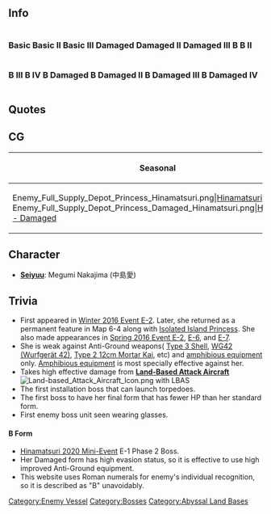 ==Info==
<div style="display:inline-block"><h3>Basic</h3>{{EnemyShipInfoKai|{{PAGENAME}}}}</div>
<div style="display:inline-block"><h3>Basic II</h3>{{EnemyShipInfoKai|{{PAGENAME}}/II}}</div>
<div style="display:inline-block"><h3>Basic III</h3>{{EnemyShipInfoKai|{{PAGENAME}}/III}}</div>
<div style="display:inline-block"><h3>Damaged</h3>{{EnemyShipInfoKai|{{PAGENAME}}/Damaged}}</div>
<div style="display:inline-block"><h3>Damaged II</h3>{{EnemyShipInfoKai|{{PAGENAME}}/Damaged II}}</div>
<div style="display:inline-block"><h3>Damaged III</h3>{{EnemyShipInfoKai|{{PAGENAME}}/Damaged III}}</div>
<div style="display:inline-block"><h3>B</h3>{{EnemyShipInfoKai|{{PAGENAME}}/B}}</div>
<div style="display:inline-block"><h3>B II</h3>{{EnemyShipInfoKai|{{PAGENAME}}/B II}}</div>
<div style="display:inline-block"><h3>B III</h3>{{EnemyShipInfoKai|{{PAGENAME}}/B III}}</div>
<div style="display:inline-block"><h3>B IV</h3>{{EnemyShipInfoKai|{{PAGENAME}}/B IV}}</div>
<div style="display:inline-block"><h3>B Damaged</h3>{{EnemyShipInfoKai|{{PAGENAME}}/B Damaged}}</div>
<div style="display:inline-block"><h3>B Damaged II</h3>{{EnemyShipInfoKai|{{PAGENAME}}/B Damaged II}}</div>
<div style="display:inline-block"><h3>B Damaged III</h3>{{EnemyShipInfoKai|{{PAGENAME}}/B Damaged III}}</div>
<div style="display:inline-block"><h3>B Damaged IV</h3>{{EnemyShipInfoKai|{{PAGENAME}}/B Damaged IV}}</div>
{{EnemyShipCategoriesKai|{{PAGENAME}}}}

==Quotes==
{{Abyssquote
|Clip1 = {{Audio|file=Supply Depot Princess Intro.ogg}}<br/>{{Audio|file=Supply Depot Princess  Broken Form Intro.ogg}}
|開幕前 = アツメタ…ブッシ…ハ……ヤラセハ……シナイ……ッ！
<br/>マタ…キタノカ……。　モウ……カエレッ…ヨォ………！(Broken Form)
|EN1 = My gathered... materials... I will not let you..have them..!
You're..still coming here... get out already...! (Broken Form)
|Clip0 = {{Audio|file=Supply Depot Princess Attack.ogg}}<br/>{{Audio|file=Supply Depot Princess  Broken Form Attack.ogg}}
|砲撃 = フフッ…ヤッテシマエ…。カエリウチダ！<br/>
イカシテカエスナ…。シズメ…シズメェェッ！(Broken Form)
|EN0 = Heheh... Set them ablaze quickly... it's our counterattack...!
I will not let you live....sink..SIIIINK..! (Broken Form)
|Clip2 = {{Audio|file=Supply Depot Princess Damaged.ogg}}<br/>{{Audio|file=Supply Depot Princess  Broken Form Damaged.ogg}}
|被弾 = イタイ…ヤメロッ！…モエテシマウ…<br/>
ヤメロヨ…。セッカクアツメタノニ…モエテシマウ…。ヤメロォッ！(Broken Form)
|EN2 = It hurts...stop..! It's gonna burn...!
Stop... the...materials I worked hard to get...it's gonna burn..! Stooop! (Broken Form)
|Note2 = Referring to her oil canisters.
|Clip3 = {{Audio|file=Supply Depot Princess Sunk.ogg}}<br/>
{{Audio|file=Supply Depot Princess Destroyed.ogg}}
|昼戦終了時 = イタイッテ イッテルノニ……キコエナイノォ！？（Normal  Form Destroyed Line)<br/>
モヤスノハヤメテ…。セッカク……アツメタノニ…。アッ……デモ…モエルホノオ……ナンダカ…綺麗だ。(Broken Form Destroyed Line)
|EN3 = I complained about my pain a lot...  Couldn't you hear my voice?（Normal  Form Destroyed Line)<br/>
Stop burning our materials... And I was collecting such more them...　Ah... but... the burning flames are...somehow..beautiful.(Broken Form Destroyed Line)
}}

==CG==
{| class="mw-collapsible mw-collapsed wikitable" style="width: 100%;"
!Seasonal
|-
|<gallery>
Enemy_Full_Supply_Depot_Princess_Hinamatsuri.png|[[Hinamatsuri 2020 Mini-Event|Hinamatsuri]]
Enemy_Full_Supply_Depot_Princess_Damaged_Hinamatsuri.png|[[Hinamatsuri 2020 Mini-Event|Hinamatsuri - Damaged]]
</gallery>
|}

== Character ==
* '''[[Glossary#List of Vessels by Japanese Voice Actresses|Seiyuu]]''': Megumi Nakajima (中島愛)
==Trivia==
*First appeared in [[Winter 2016 Event#E-2|Winter 2016 Event E-2]]. Later, she returned as a permanent feature in Map 6-4 along with [[Isolated Island Princess]]. She also made appearances in [[Spring 2016 Event#E-2|Spring 2016 Event E-2]], [[Spring 2016 Event#E-6|E-6]], and [[Spring 2016 Event#E-7|E-7]].
*She is weak against Anti-Ground weapons( [[Type 3 Shell]], [[WG42 (Wurfgerät 42)]], [[Type 2 12cm Mortar Kai]], etc) and [[List of Landing Crafts|amphibious equipment]] only.  [[List of Landing Crafts|Amphibious equipment]] is most specially effective against her.
* Takes high effective damage from [[List of Land Based Attack Aircraft|'''Land-Based Attack Aircraft''']] [[File:Land-based Attack Aircraft Icon.png]] with LBAS
* The first installation boss that can launch torpedoes.
* The first boss to have her final form that has fewer HP than her standard form.
* First enemy boss unit seen wearing glasses.

<h4>B Form</h4>
* [[Hinamatsuri 2020 Mini-Event]] E-1 Phase 2 Boss.
* Her Damaged form has high evasion status, so it is effective to use high improved Anti-Ground equipment.
* This website uses Roman numerals for enemy's individual recognition, so it is described as "B" unavoidably.

{{Enemyshiplist}}
[[Category:Enemy Vessel]]
[[Category:Bosses]]
[[Category:Abyssal Land Bases]]